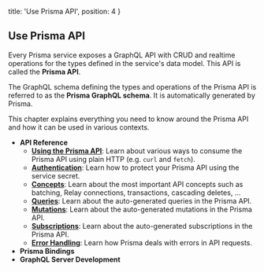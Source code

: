   title: 'Use Prisma API',
  position: 4
}

## Use Prisma API

Every Prisma service exposes a GraphQL API with CRUD and realtime operations for the types defined in the service's data model. This API is called the **Prisma API**.

The GraphQL schema defining the types and operations of the Prisma API is referred to as the **Prisma GraphQL schema**. It is automatically generated by Prisma.

This chapter explains everything you need to know around the Prisma API and how it can be used in various contexts.

- **API Reference**
  - [**Using the Prisma API**](nms2): Learn about various ways to consume the Prisma API using plain HTTP (e.g. `curl` and `fetch`).
  - [**Authentication**](ghd4): Learn how to protect your Prisma API using the service secret.
  - [**Concepts**](vw4d): Learn about the most important API concepts such as batching, Relay connections, transactions, cascading deletes, ... 
  - [**Queries**](qwe1): Learn about the auto-generated queries in the Prisma API.
  - [**Mutations**](qwe2): Learn about the auto-generated mutations in the Prisma API.
  - [**Subscriptions**](qwe3): Learn about the auto-generated subscriptions in the Prisma API.
  - [**Error Handling**](pdfv): Learn how Prisma deals with errors in API requests.
- **Prisma Bindings**
- **GraphQL Server Development**

